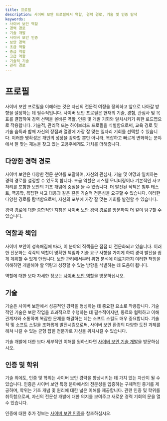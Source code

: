 ```yaml
---
title: 프로필
description: 사이버 보안 프로필에서 역할, 경력 경로, 기술 및 인증 탐색
keywords:
- 사이버 보안 역할
- 경력 경로
- 기술 개발
- 사이버 보안 인증
- 보안 경력
- 초급 역할
- 중급 역할
- 고급 역할
- 기술적 기술
- 관리 경로
---
```


# 프로필

사이버 보안 프로필을 이해하는 것은 자신의 전문적 여정을 정의하고 앞으로 나아갈 방향을 설정하는 데 필수적입니다. 사이버 보안 프로필은 현재의 기술, 경험, 관심사 및 목표를 결합하여 경력 선택을 올바른 역할, 인증 및 개발 기회와 일치시키기 위한 로드맵으로 작용합니다. 기술적, 관리적 또는 하이브리드 프로필을 식별함으로써, 교육 경로 및 기술 습득과 함께 자신의 장점과 열망에 가장 잘 맞는 일자리 기회를 선택할 수 있습니다. 이러한 명확성은 개인의 성장을 강화할 뿐만 아니라, 복잡하고 빠르게 변화하는 분야에서 잘 맞는 재능을 찾고 있는 고용주에게도 가치를 더해줍니다.

## 다양한 경력 경로

사이버 보안은 다양한 전문 분야를 포괄하여, 자신의 관심사, 기술 및 야망과 일치하는 경력 경로를 설정할 수 있도록 합니다. 초급 역할은 시스템 모니터링이나 기본적인 사고 처리를 포함한 보안의 기초 개념에 중점을 둘 수 있습니다. 더 발전된 직책은 침투 테스트, 역공학, 복잡한 사고 대응과 같은 깊은 기술적 전문성을 요구할 수 있습니다. 이러한 다양한 경로를 탐색함으로써, 자신의 포부에 가장 잘 맞는 기회를 발견할 수 있습니다.

경력 경로에 대한 종합적인 지침은 [사이버 보안 경력 경로](career/profile/career_paths)를 방문하여 더 깊이 탐구할 수 있습니다.

## 역할과 책임

사이버 보안이 성숙해짐에 따라, 이 분야의 직책들은 점점 더 전문화되고 있습니다. 이러한 전문화는 각각의 역할이 명확한 책임과 기술 요구 사항을 가지게 하여 경력 발전을 쉽게 계획할 수 있게 만듭니다. 보안 관리에서부터 위협 분석에 이르기까지 이러한 책임을 이해하면 개발해야 할 역량과 성장할 수 있는 방향을 식별하는 데 도움이 됩니다.

역할에 대한 보다 자세한 정보는 [사이버 보안 역할](career/profile/roles)을 방문하십시오.

## 기술

기술은 사이버 보안에서 성공적인 경력을 형성하는 데 중요한 요소로 작용합니다. 기술적인 기술은 보안 작업을 효과적으로 수행하는 데 필수적이지만, 동료와 협력하고 이해관계자와 소통하며 복잡한 문제를 해결하는 데는 소프트 스킬도 매우 중요합니다. 기술적 및 소프트 스킬을 조화롭게 발전시킴으로써, 사이버 보안 환경의 다양한 도전 과제를 헤쳐 나갈 수 있는 균형 잡힌 전문가로 자신을 위치시킬 수 있습니다.

기술 개발에 대한 보다 세부적인 이해를 원하신다면 [사이버 보안 기술 개발](career/profile/skill_development)을 방문하십시오.

## 인증 및 학위

기술 외에도, 인증 및 학위는 사이버 보안 경력을 향상시키는 데 가치 있는 자산이 될 수 있습니다. 인증은 사이버 보안 특정 분야에서의 전문성을 입증하는 구체적인 증거를 제공하며, 학위는 기초 개념 및 원리에 대한 넓은 이해를 제공합니다. 관련 인증 및 학위를 취득함으로써, 자신의 전문성 개발에 대한 의지를 보여주고 새로운 경력 기회의 문을 열 수 있습니다.

인증에 대한 추가 정보는 [사이버 보안 인증](career/profile/certifications)을 참조하십시오.